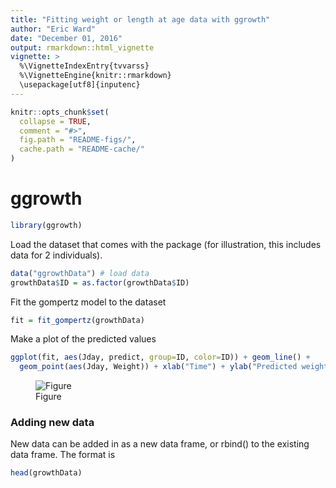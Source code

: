 ```yaml
---
title: "Fitting weight or length at age data with ggrowth"
author: "Eric Ward"
date: "December 01, 2016"
output: rmarkdown::html_vignette
vignette: >
  %\VignetteIndexEntry{tvvarss}
  %\VignetteEngine{knitr::rmarkdown}
  \usepackage[utf8]{inputenc}
---
```

<!-- README.md is generated from README.Rmd. Please edit that file -->

```r
knitr::opts_chunk$set(
  collapse = TRUE,
  comment = "#>",
  fig.path = "README-figs/",
  cache.path = "README-cache/"
)
```

# ggrowth

```r
library(ggrowth)
```

Load the dataset that comes with the package (for illustration, this includes data for 2 individuals). 

```r
data("ggrowthData") # load data
growthData$ID = as.factor(growthData$ID)
```

Fit the gompertz model to the dataset
```r
fit = fit_gompertz(growthData)
```

Make a plot of the predicted values  
```r
ggplot(fit, aes(Jday, predict, group=ID, color=ID)) + geom_line() +
  geom_point(aes(Jday, Weight)) + xlab("Time") + ylab("Predicted weight")
```
![Figure](https://github.com/eric-ward/ggrowth/blob/master/README-figs/unnamed-chunk-5-1.png)

### Adding new data

New data can be added in as a new data frame, or rbind() to the existing data frame. The format is 

```r
head(growthData)
```

